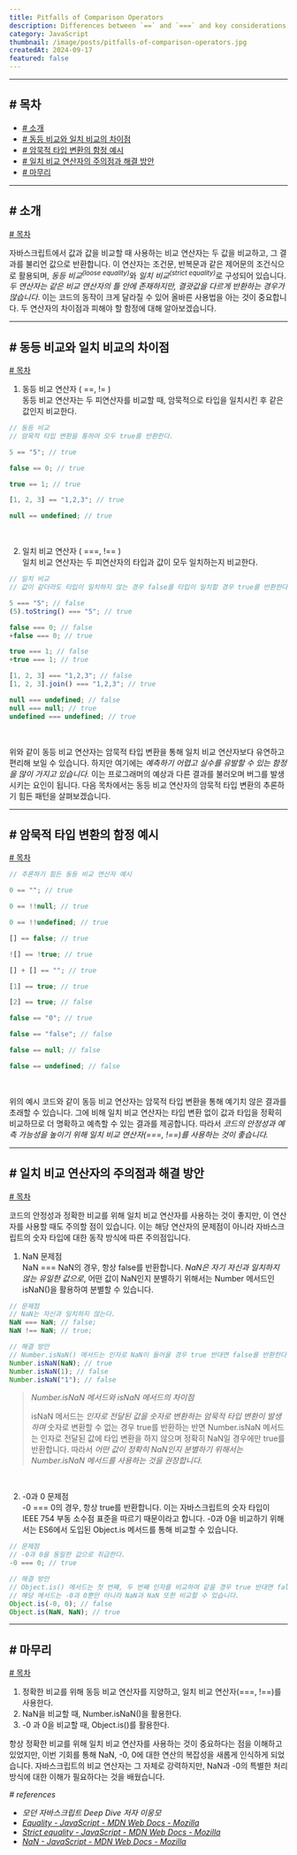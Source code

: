 ```yaml
---
title: Pitfalls of Comparison Operators
description: Differences between `==` and `===` and key considerations
category: JavaScript
thumbnail: /image/posts/pitfalls-of-comparison-operators.jpg
createdAt: 2024-09-17
featured: false
---
```


---

## # 목차

- [# 소개](#-소개)
- [# 동등 비교와 일치 비교의 차이점](#-동등-비교와-일치-비교의-차이점)
- [# 암묵적 타입 변환의 함정 예시](#-암묵적-타입-변환의-함정-예시)
- [# 일치 비교 연산자의 주의점과 해결 방안](#-일치-비교-연산자의-주의점과-해결-방안)
- [# 마무리](#-마무리)

---

## # 소개

[# 목차](#-목차)

자바스크립트에서 값과 값을 비교할 때 사용하는 비교 연산자는 두 값을 비교하고, 그 결과를 불리언 값으로 반환합니다. 이 연산자는 조건문, 반복문과 같은 제어문의 조건식으로 활용되며, _동등 비교_<sup>_(loose equality)_</sup>와 _일치 비교_<sup>_(strict equality)_</sup>로 구성되어 있습니다. _두 연산자는 같은 비교 연산자의 틀 안에 존재하지만, 결괏값을 다르게 반환하는 경우가 많습니다_. 이는 코드의 동작이 크게 달라질 수 있어 올바른 사용법을 아는 것이 중요합니다. 두 연산자의 차이점과 피해야 할 함정에 대해 알아보겠습니다.

---

## # 동등 비교와 일치 비교의 차이점

[# 목차](#-목차)

1. 동등 비교 연산자 ( ==, != )  
   동등 비교 연산자는 두 피연산자를 비교할 때, 암묵적으로 타입을 일치시킨 후 같은 값인지 비교한다.

```javascript
// 동등 비교
// 암묵적 타입 변환을 통하여 모두 true를 반환한다.

5 == "5"; // true

false == 0; // true

true == 1; // true

[1, 2, 3] == "1,2,3"; // true

null == undefined; // true
```

<br />

2. 일치 비교 연산자 ( ===, !== )  
   일치 비교 연산자는 두 피연산자의 타입과 값이 모두 일치하는지 비교한다.

```javascript
// 일치 비교
// 값이 같더라도 타입이 일치하지 않는 경우 false를 타입이 일치할 경우 true를 반환한다.

5 === "5"; // false
(5).toString() === "5"; // true

false === 0; // false
+false === 0; // true

true === 1; // false
+true === 1; // true

[1, 2, 3] === "1,2,3"; // false
[1, 2, 3].join() === "1,2,3"; // true

null === undefined; // false
null === null; // true
undefined === undefined; // true
```

<br />

위와 같이 동등 비교 연산자는 암묵적 타입 변환을 통해 일치 비교 연산자보다 유연하고 편리해 보일 수 있습니다. 하지만 여기에는 _예측하기 어렵고 실수를 유발할 수 있는 함정을 많이 가지고 있습니다._ 이는 프로그래머의 예상과 다른 결과를 불러오며 버그를 발생시키는 요인이 됩니다. 다음 목차에서는 동등 비교 연산자의 암묵적 타입 변환의 추론하기 힘든 패턴을 살펴보겠습니다.

---

## # 암묵적 타입 변환의 함정 예시

[# 목차](#-목차)

```javascript
// 추론하기 힘든 동등 비교 연산자 예시

0 == ""; // true

0 == !!null; // true

0 == !!undefined; // true

[] == false; // true

![] == !true; // true

[] + [] == ""; // true

[1] == true; // true

[2] == true; // false

false == "0"; // true

false == "false"; // false

false == null; // false

false == undefined; // false
```

<br />

위의 예시 코드와 같이 동등 비교 연산자는 암묵적 타입 변환을 통해 예기치 않은 결과를 초래할 수 있습니다. 그에 비해 일치 비교 연산자는 타입 변환 없이 값과 타입을 정확히 비교하므로 더 명확하고 예측할 수 있는 결과를 제공합니다. 따라서 _코드의 안정성과 예측 가능성을 높이기 위해 일치 비교 연산자(===, !==)를 사용하는 것이 좋습니다._

---

## # 일치 비교 연산자의 주의점과 해결 방안

[# 목차](#-목차)

코드의 안정성과 정확한 비교를 위해 일치 비교 연산자를 사용하는 것이 좋지만, 이 연산자를 사용할 때도 주의할 점이 있습니다. 이는 해당 연산자의 문제점이 아니라 자바스크립트의 숫자 타입에 대한 동작 방식에 따른 주의점입니다.

1. NaN 문제점  
   NaN === NaN의 경우, 항상 false를 반환합니다. _NaN은 자기 자신과 일치하지 않는 유일한 값으로_, 어떤 값이 NaN인지 분별하기 위해서는 Number 메서드인 isNaN()을 활용하여 분별할 수 있습니다.

```javascript
// 문제점
// NaN는 자신과 일치하지 않는다.
NaN === NaN; // false;
NaN !== NaN; // true;

// 해결 방안
// Number.isNaN() 메서드는 인자로 NaN이 들어올 경우 true 반대면 false를 반환한다.
Number.isNaN(NaN); // true
Number.isNaN(1); // false
Number.isNaN("1"); // false
```

> _Number.isNaN 메서드와 isNaN 메서드의 차이점_
>
> isNaN 메서드는 _인자로 전달된 값을 숫자로 변환하는 암묵적 타입 변환이 발생하며_ 숫자로 변환할 수 없는 경우 true를 반환하는 반면 Number.isNaN 메서드는 인자로 전달된 값에 타입 변환을 하지 않으며 정확히 NaN일 경우에만 true를 반환합니다. 따라서 _어떤 값이 정확히 NaN인지 분별하기 위해서는 Number.isNaN 메서드를 사용하는 것을 권장합니다._

<br />

2. -0과 0 문제점  
   -0 === 0의 경우, 항상 true를 반환합니다. 이는 자바스크립트의 숫자 타입이 IEEE 754 부동 소수점 표준을 따르기 때문이라고 합니다. -0과 0을 비교하기 위해서는 ES6에서 도입된 Object.is 메서드를 통해 비교할 수 있습니다.

```javascript
// 문제점
// -0과 0을 동일한 값으로 취급한다.
-0 === 0; // true

// 해결 방안
// Object.is() 메서드는 첫 번째, 두 번째 인자를 비교하여 같을 경우 true 반대면 false를 반환한다.
// 해당 메서드는 -0과 0뿐만 아니라 NaN과 NaN 또한 비교할 수 있습니다.
Object.is(-0, 0); // false
Object.is(NaN, NaN); // true
```

---

## # 마무리

[# 목차](#-목차)

1. 정확한 비교를 위해 동등 비교 연산자를 지양하고, 일치 비교 연산자(===, !==)를 사용한다.
2. NaN을 비교할 때, Number.isNaN()을 활용한다.
3. -0 과 0을 비교할 때, Object.is()를 활용한다.

항상 정확한 비교를 위해 일치 비교 연산자를 사용하는 것이 중요하다는 점을 이해하고 있었지만, 이번 기회를 통해 NaN, -0, 0에 대한 연산의 복잡성을 새롭게 인식하게 되었습니다. 자바스크립트의 비교 연산자는 그 자체로 강력하지만, NaN과 -0의 특별한 처리 방식에 대한 이해가 필요하다는 것을 배웠습니다.

_# references_

- _모던 자바스크립트 Deep Dive 저자 이웅모_
- _[Equality - JavaScript - MDN Web Docs - Mozilla](https://developer.mozilla.org/en-US/docs/Web/JavaScript/Reference/Operators/Equality)_
- _[Strict equality - JavaScript - MDN Web Docs - Mozilla](https://developer.mozilla.org/en-US/docs/Web/JavaScript/Reference/Operators/Strict_equality)_
- _[NaN - JavaScript - MDN Web Docs - Mozilla](https://developer.mozilla.org/en-US/docs/Web/JavaScript/Reference/Global_Objects/NaN)_

